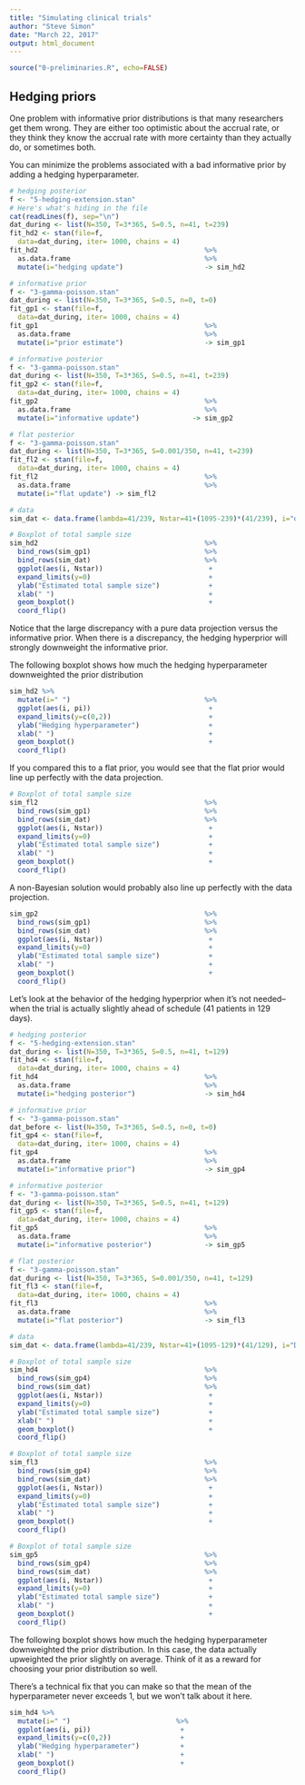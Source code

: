 ```yaml
---
title: "Simulating clinical trials"
author: "Steve Simon"
date: "March 22, 2017"
output: html_document
---
```


```r
source("0-preliminaries.R", echo=FALSE)
```

## Hedging priors

One problem with informative prior distributions is that many researchers get them wrong. They are either too optimistic about the accrual rate, or they think they know the accrual rate with more certainty than they actually do, or sometimes both.

You can minimize the problems associated with a bad informative prior by adding a hedging hyperparameter.

```r
# hedging posterior
f <- "5-hedging-extension.stan"
# Here's what's hiding in the file 
cat(readLines(f), sep="\n")
dat_during <- list(N=350, T=3*365, S=0.5, n=41, t=239)
fit_hd2 <- stan(file=f,
  data=dat_during, iter= 1000, chains = 4)
fit_hd2                                         %>%
  as.data.frame                                 %>%
  mutate(i="hedging update")                    -> sim_hd2
```

```r
# informative prior
f <- "3-gamma-poisson.stan"
dat_during <- list(N=350, T=3*365, S=0.5, n=0, t=0)
fit_gp1 <- stan(file=f,
  data=dat_during, iter= 1000, chains = 4)
fit_gp1                                         %>%
  as.data.frame                                 %>%
  mutate(i="prior estimate")                    -> sim_gp1
```

```r
# informative posterior
f <- "3-gamma-poisson.stan"
dat_during <- list(N=350, T=3*365, S=0.5, n=41, t=239)
fit_gp2 <- stan(file=f,
  data=dat_during, iter= 1000, chains = 4)
fit_gp2                                         %>%
  as.data.frame                                 %>%
  mutate(i="informative update")             -> sim_gp2
```

```r
# flat posterior
f <- "3-gamma-poisson.stan"
dat_during <- list(N=350, T=3*365, S=0.001/350, n=41, t=239)
fit_fl2 <- stan(file=f,
  data=dat_during, iter= 1000, chains = 4)
fit_fl2                                         %>%
  as.data.frame                                 %>%
  mutate(i="flat update") -> sim_fl2
```

```r
# data
sim_dat <- data.frame(lambda=41/239, Nstar=41+(1095-239)*(41/239), i="data projection")
```

```r
# Boxplot of total sample size
sim_hd2                                         %>%
  bind_rows(sim_gp1)                            %>%
  bind_rows(sim_dat)                            %>%
  ggplot(aes(i, Nstar))                          +
  expand_limits(y=0)                             +
  ylab("Estimated total sample size")            + 
  xlab(" ")                                      +
  geom_boxplot()                                 +
  coord_flip()
```

Notice that the large discrepancy with a pure data projection versus the informative prior. When there is a discrepancy, the hedging hyperprior will strongly downweight the informative prior.

The following boxplot shows how much the hedging hyperparameter downweighted the prior distribution

```r
sim_hd2 %>%
  mutate(i=" ")                                 %>%
  ggplot(aes(i, pi))                             +
  expand_limits(y=c(0,2))                        +
  ylab("Hedging hyperparameter")                 + 
  xlab(" ")                                      +
  geom_boxplot()                                 +
  coord_flip()
```

If you compared this to a flat prior, you would see that the flat prior would line up perfectly with the data projection.

```r
# Boxplot of total sample size
sim_fl2                                         %>%
  bind_rows(sim_gp1)                            %>%
  bind_rows(sim_dat)                            %>%
  ggplot(aes(i, Nstar))                          +
  expand_limits(y=0)                             +
  ylab("Estimated total sample size")            + 
  xlab(" ")                                      +
  geom_boxplot()                                 +
  coord_flip()
```

A non-Bayesian solution would probably also line up perfectly with the data projection.

```r
sim_gp2                                         %>%
  bind_rows(sim_gp1)                            %>%
  bind_rows(sim_dat)                            %>%
  ggplot(aes(i, Nstar))                          +
  expand_limits(y=0)                             +
  ylab("Estimated total sample size")            + 
  xlab(" ")                                      +
  geom_boxplot()                                 +
  coord_flip()
```

Let's look at the behavior of the hedging hyperprior when it's not needed--when the trial is actually slightly ahead of schedule (41 patients in 129 days).

```r
# hedging posterior
f <- "5-hedging-extension.stan"
dat_during <- list(N=350, T=3*365, S=0.5, n=41, t=129)
fit_hd4 <- stan(file=f,
  data=dat_during, iter= 1000, chains = 4)
fit_hd4                                         %>%
  as.data.frame                                 %>%
  mutate(i="hedging posterior")                 -> sim_hd4
```

```r
# informative prior
f <- "3-gamma-poisson.stan"
dat_before <- list(N=350, T=3*365, S=0.5, n=0, t=0)
fit_gp4 <- stan(file=f,
  data=dat_during, iter= 1000, chains = 4)
fit_gp4                                         %>%
  as.data.frame                                 %>%
  mutate(i="informative prior")                 -> sim_gp4
```

```r
# informative posterior
f <- "3-gamma-poisson.stan"
dat_during <- list(N=350, T=3*365, S=0.5, n=41, t=129)
fit_gp5 <- stan(file=f,
  data=dat_during, iter= 1000, chains = 4)
fit_gp5                                         %>%
  as.data.frame                                 %>%
  mutate(i="informative posterior")             -> sim_gp5
```

```r
# flat posterior
f <- "3-gamma-poisson.stan"
dat_during <- list(N=350, T=3*365, S=0.001/350, n=41, t=129)
fit_fl3 <- stan(file=f,
  data=dat_during, iter= 1000, chains = 4)
fit_fl3                                         %>%
  as.data.frame                                 %>%
  mutate(i="flat posterior")                    -> sim_fl3
```

```r
# data
sim_dat <- data.frame(lambda=41/239, Nstar=41+(1095-129)*(41/129), i="Data")
```

```r
# Boxplot of total sample size
sim_hd4                                         %>%
  bind_rows(sim_gp4)                            %>%
  bind_rows(sim_dat)                            %>%
  ggplot(aes(i, Nstar))                          +
  expand_limits(y=0)                             +
  ylab("Estimated total sample size")            + 
  xlab(" ")                                      +
  geom_boxplot()                                 +
  coord_flip()
```

```r
# Boxplot of total sample size
sim_fl3                                         %>%
  bind_rows(sim_gp4)                            %>%
  bind_rows(sim_dat)                            %>%
  ggplot(aes(i, Nstar))                          +
  expand_limits(y=0)                             +
  ylab("Estimated total sample size")            + 
  xlab(" ")                                      +
  geom_boxplot()                                 +
  coord_flip()
```

```r
# Boxplot of total sample size
sim_gp5                                         %>%
  bind_rows(sim_gp4)                            %>%
  bind_rows(sim_dat)                            %>%
  ggplot(aes(i, Nstar))                          +
  expand_limits(y=0)                             +
  ylab("Estimated total sample size")            + 
  xlab(" ")                                      +
  geom_boxplot()                                 +
  coord_flip()
```
The following boxplot shows how much the hedging hyperparameter downweighted the prior distribution. In this case, the data actually upweighted the prior slightly on average. Think of it as a reward for choosing your prior distribution so well. 

There's a technical fix that you can make so that the mean of the hyperparameter never exceeds 1, but we won't talk about it here.

```r
sim_hd4 %>%
  mutate(i=" ")                          %>%
  ggplot(aes(i, pi))                      +
  expand_limits(y=c(0,2))                 +
  ylab("Hedging hyperparameter")          + 
  xlab(" ")                               +
  geom_boxplot()                          +
  coord_flip()
```

